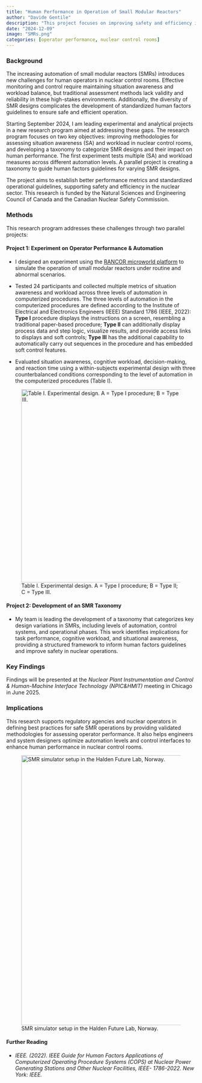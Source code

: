 ```yaml
---
title: "Human Performance in Operation of Small Modular Reactors"
author: "Davide Gentile"
description: "This project focuses on improving safety and efficiency in nuclear control rooms by assessing situation awareness and workload in SMR operations. The project includes developing a taxonomy to standardize operational guidelines and performance metrics, supporting the design of advanced control rooms and the development of more effective regulations for emerging nuclear technologies."
date: "2024-12-09"
image: "SMRs.png"
categories: [operator performance, nuclear control rooms]
---
```


### Background

The increasing automation of small modular reactors (SMRs) introduces new challenges for human operators in nuclear control rooms. Effective monitoring and control require maintaining situation awareness and workload balance, but traditional assessment methods lack validity and reliability in these high-stakes environments. Additionally, the diversity of SMR designs complicates the development of standardized human factors guidelines to ensure safe and efficient operation.

Starting September 2024, I am leading experimental and analytical projects in a new research program aimed at addressing these gaps. The research program focuses on two key objectives: improving methodologies for assessing situation awareness (SA) and workload in nuclear control rooms, and developing a taxonomy to categorize SMR designs and their impact on human performance. The first experiment tests multiple (SA) and workload measures across different automation levels. A parallel project is creating a taxonomy to guide human factors guidelines for varying SMR designs.

The project aims to establish better performance metrics and standardized operational guidelines, supporting safety and efficiency in the nuclear sector. This research is funded by the Natural Sciences and Engineering Council of Canada and the Canadian Nuclear Safety Commission.

### Methods

This research program addresses these challenges through two parallel projects:

#### Project 1: Experiment on Operator Performance & Automation

-   I designed an experiment using the [RANCOR microworld platform](https://inlsoftware.inl.gov/product/rancor-microworld) to simulate the operation of small modular reactors under routine and abnormal scenarios.

-   Tested 24 participants and collected multiple metrics of situation awareness and workload across three levels of automation in computerized procedures. The three levels of automation in the computerized procedures are defined according to the Institute of Electrical and Electronics Engineers (IEEE) Standard 1786 (IEEE, 2022): **Type I** procedure displays the instructions on a screen, resembling a traditional paper-based procedure; **Type II** can additionally display process data and step logic, visualize results, and provide access links to displays and soft controls; **Type III** has the additional capability to automatically carry out sequences in the procedure and has embedded soft control features.

-   Evaluated situation awareness, cognitive workload, decision-making, and reaction time using a within-subjects experimental design with three counterbalanced conditions corresponding to the level of automation in the computerized procedures (Table I).

![Table I. Experimental design. A = Type I procedure; B = Type II; C = Type III.](table2.png){width="514"}

#### Project 2: Development of an SMR Taxonomy

-   My team is leading the development of a taxonomy that categorizes key design variations in SMRs, including levels of automation, control systems, and operational phases. This work identifies implications for task performance, cognitive workload, and situational awareness, providing a structured framework to inform human factors guidelines and improve safety in nuclear operations.

### Key Findings

Findings will be presented at the *Nuclear Plant Instrumentation and Control & Human-Machine Interface Technology (NPIC&HMIT)* meeting in Chicago in June 2025.

### Implications

This research supports regulatory agencies and nuclear operators in defining best practices for safe SMR operations by providing validated methodologies for assessing operator performance. It also helps engineers and system designers optimize automation levels and control interfaces to enhance human performance in nuclear control rooms.

![SMR simulator setup in the Halden Future Lab, Norway.](SMRs.png){width="718"}

#### **Further Reading**

-   *IEEE. (2022). IEEE Guide for Human Factors Applications of Computerized Operating Procedure Systems (COPS) at Nuclear Power Generating Stations and Other Nuclear Facilities, IEEE- 1786-2022. New York: IEEE.*
